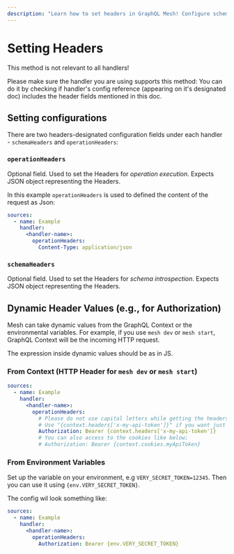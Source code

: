```yaml
---
description: "Learn how to set headers in GraphQL Mesh! Configure schemaHeaders and operationHeaders to control headers for schema introspection and operation execution. Use dynamic values for authentication. #GraphQL #Mesh"
---
```


# Setting Headers

<Callout emoji="⚠️" type="warning">
  This method is not relevant to all handlers!

Please make sure the handler you are using supports this method: You can do it by checking if
handler's config reference (appearing on it's designated doc) includes the header fields mentioned
in this doc.

</Callout>

## Setting configurations

There are two headers-designated configuration fields under each handler - `schemaHeaders` and
`operationHeaders`:

### `operationHeaders`

Optional field. Used to set the Headers for _operation execution_. Expects JSON object representing
the Headers.

In this example `operationHeaders` is used to defined the content of the request as Json:

```yaml filename=".meshrc.yaml" {5-6}
sources:
  - name: Example
    handler:
      <handler-name>:
        operationHeaders:
          Content-Type: application/json
```

### `schemaHeaders`

Optional field. Used to set the Headers for _schema introspection_. Expects JSON object representing
the Headers.

## Dynamic Header Values (e.g., for Authorization)

Mesh can take dynamic values from the GraphQL Context or the environmental variables. For example,
if you use `mesh dev` or `mesh start`, GraphQL Context will be the incoming HTTP request.

The expression inside dynamic values should be as in JS.

### From Context (HTTP Header for `mesh dev` or `mesh start`)

```yaml filename=".meshrc.yaml"
sources:
  - name: Example
    handler:
      <handler-name>:
        operationHeaders:
          # Please do not use capital letters while getting the headers
          # Use "{context.headers['x-my-api-token']}" if you want just the value of the header
          Authorization: Bearer {context.headers['x-my-api-token']}
          # You can also access to the cookies like below;
          # Authorization: Bearer {context.cookies.myApiToken}
```

### From Environment Variables

Set up the variable on your environment, e.g `VERY_SECRET_TOKEN=12345`. Then you can use it using
`{env.VERY_SECRET_TOKEN}`.

The config wil look something like:

```yaml filename=".meshrc.yaml" {6}
sources:
  - name: Example
    handler:
      <handler-name>:
        operationHeaders:
          Authorization: Bearer {env.VERY_SECRET_TOKEN}
```
